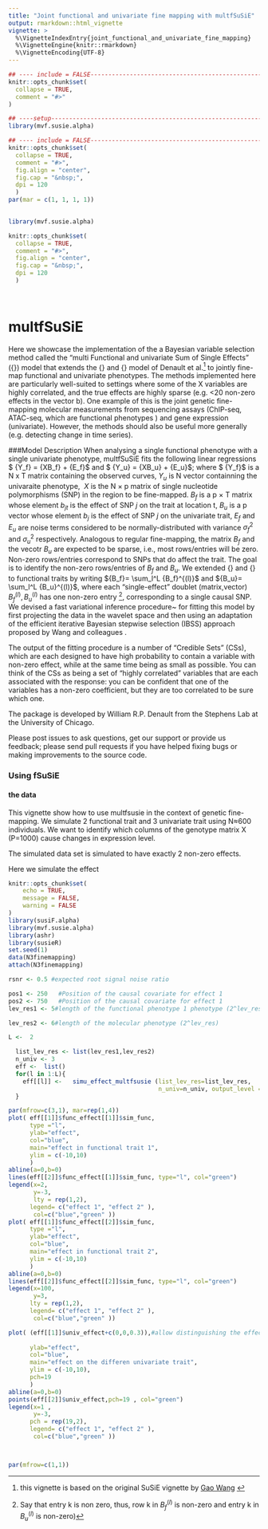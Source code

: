 ```yaml
---
title: "Joint functional and univariate fine mapping with multfSuSiE"
output: rmarkdown::html_vignette
vignette: >
  %\VignetteIndexEntry{joint_functional_and_univariate_fine_mapping}
  %\VignetteEngine{knitr::rmarkdown}
  %\VignetteEncoding{UTF-8}
---
```


```r
## ---- include = FALSE---------------------------------------------------------
knitr::opts_chunk$set(
  collapse = TRUE,
  comment = "#>"
)

## ----setup--------------------------------------------------------------------
library(mvf.susie.alpha)

## ---- include = FALSE---------------------------------------------------------
knitr::opts_chunk$set(
  collapse = TRUE,
  comment = "#>",
  fig.align = "center",
  fig.cap = "&nbsp;",
  dpi = 120
  )
par(mar = c(1, 1, 1, 1))
 

```

```r
library(mvf.susie.alpha)
```




```r
knitr::opts_chunk$set(
  collapse = TRUE,
  comment = "#>",
  fig.align = "center",
  fig.cap = "&nbsp;",
  dpi = 120
  )

 
```

# multfSuSiE
 Here we showcase the implementation of the  a  Bayesian variable selection method called the "multi Functional and univariate Sum of Single Effects" ({\em multfSuSiE}) model that extends the {\em fSuSiE} and {\em SuSiE} model of Denault et al.^[this vignette is based on the original SuSiE vignette by [Gao Wang](https://stephenslab.github.io/susieR/articles/finemapping.html) ]  to jointly fine-map functional and univariate phenotypes. The methods implemented here are particularly well-suited to settings where some of the X variables are highly correlated, and the true effects are highly sparse (e.g. <20 non-zero effects in the vector b). One example of this is the joint genetic fine-mapping  molecular measurements from sequencing assays (ChIP-seq, ATAC-seq, which are functional phenotypes ) and gene expression (univariate). However, the methods should also be useful more generally (e.g. detecting change in time series).

###Model Description 
When analysing  a single functional phenotype with  a single univariate phenotype, multfSuSiE fits the following linear regressions  $ {Y_f} =  {XB_f} +  {E_f}$ and $ {Y_u} =  {XB_u} +  {E_u}$; where $ {Y_f}$ is a N x T matrix containing the observed curves, $Y_u$ is N vector containning the univaraite phenotype, $\ {X}$ is the N × p matrix of  single nucleotide polymorphisms (SNP) in the region to be fine-mapped. ${B_f}$ is a p × T matrix whose element $b_{jt}$ is the effect of SNP $j$ on the trait at location t, $B_u$ is a p vector whose element $b_{j}$ is the effect of SNP $j$ on the univariate trait, ${E_f}$ and $E_u$ are noise terms  considered to be normally-distributed with variance $\sigma_f^2$ and $\sigma_u^2$ respectively. Analogous to regular fine-mapping, the matrix ${B_f}$ and the vecotr $B_u$ are expected to be sparse, i.e., most rows/entries will be zero. Non-zero rows/entries correspond to SNPs that do affect the trait. The goal is to identify the non-zero rows/entries of  ${B_f}$ and $B_u$. We extended  {\em  fSuSiE} and {\em SuSiE} to functional traits by writing ${B_f}= \sum_l^L  {B_f}^{(l)}$ and ${B_u}= \sum_l^L  {B_u}^{(l)}$, where each "single-effect" doublet (matrix,vector) ${B_f}^{(l)},{B_u}^{(l)}$ has one   non-zero entry  ^[Say that entry k is non zero, thus, row k in ${B_f}^{(l)}$   is non-zero and entry k in $B_u^{(l)}$ is non-zero)], corresponding to a single causal SNP. We devised a fast variational inference procedure~\cite{blei_variational_2017} for fitting this model by first projecting the data in the wavelet space and then using an adaptation of the efficient iterative Bayesian stepwise selection (IBSS) approach proposed by Wang and colleagues .


The output of the fitting procedure is a number of “Credible Sets” (CSs), which are each designed to have high probability to contain a variable with non-zero effect, while at the same time being as small as possible. You can think of the CSs as being a set of “highly correlated” variables that are each associated with the response: you can be confident that one of the variables has a non-zero coefficient, but they are too correlated to be sure which one.

The package is developed by William R.P. Denault from the Stephens Lab at the University of Chicago.

Please post issues to ask questions, get our support or provide us feedback; please send pull requests if you have helped fixing bugs or making improvements to the source code.


### Using fSuSiE

#### the data
This vignette show how to use multfsusie in the context of genetic fine-mapping. We simulate 2 functional trait and 3 univariate trait using  N≈600 individuals. We want to identify which columns of  the genotype matrix X  (P=1000) cause changes in expression level.

The simulated data set is simulated to have exactly 2 non-zero effects.

Here we simulate the effect 
```r
knitr::opts_chunk$set(
	echo = TRUE,
	message = FALSE,
	warning = FALSE
)
library(susiF.alpha)
library(mvf.susie.alpha)
library(ashr)
library(susieR)
set.seed(1)
data(N3finemapping)
attach(N3finemapping)

rsnr <- 0.5 #expected root signal noise ratio

pos1 <- 250   #Position of the causal covariate for effect 1
pos2 <- 750   #Position of the causal covariate for effect 1
lev_res1 <- 5#length of the functional phenotype 1 phenotype (2^lev_res)

lev_res2 <- 6#length of the molecular phenotype (2^lev_res)

L <-  2

  list_lev_res <- list(lev_res1,lev_res2)
  n_univ <- 3
  eff <-  list()
  for(l in 1:L){
    eff[[l]] <-   simu_effect_multfsusie (list_lev_res=list_lev_res,
                                          n_univ=n_univ, output_level = 2)
  }

par(mfrow=c(3,1), mar=rep(1,4))
plot( eff[[1]]$func_effect[[1]]$sim_func, 
      type ="l",
      ylab="effect", 
      col="blue",
      main="effect in functional trait 1",
      ylim = c(-10,10)
      )
abline(a=0,b=0)
lines(eff[[2]]$func_effect[[1]]$sim_func, type="l", col="green")
legend(x=2,
       y=-3,
       lty = rep(1,2),
      legend= c("effect 1", "effect 2" ),
       col=c("blue","green" ))
plot( eff[[1]]$func_effect[[2]]$sim_func,
      type ="l",
      ylab="effect", 
      col="blue",
      main="effect in functional trait 2",
      ylim = c(-10,10)
      )
abline(a=0,b=0)
lines(eff[[2]]$func_effect[[2]]$sim_func, type="l", col="green")
legend(x=100,
       y=3,
      lty = rep(1,2),
      legend= c("effect 1", "effect 2" ),
       col=c("blue","green" ))

plot( (eff[[1]]$univ_effect+c(0,0,0.3)),#allow distinguishing the effect on the plot
     
      ylab="effect", 
      col="blue",
      main="effect on the differen univariate trait",
      ylim = c(-10,10),
      pch=19
      )
abline(a=0,b=0)
points(eff[[2]]$univ_effect,pch=19 , col="green")
legend(x=1 ,
       y=-3,
      pch = rep(19,2),
      legend= c("effect 1", "effect 2" ),
       col=c("blue","green" ))



par(mfrow=c(1,1))

```









